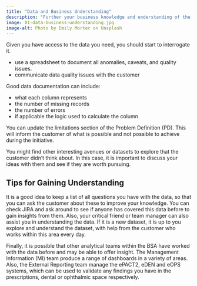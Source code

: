```yaml
---
title: "Data and Business Understanding"
description: "Further your business knowledge and understanding of the data, to update the problem definition."
image: 01-data-business-understanding.jpg
image-alt: Photo by Emily Morter on Unsplash
---
```


Given you have access to the data you need, you should start to interrogate it.

- use a spreadsheet to document all anomalies, caveats, and quality issues.
- communicate data quality issues with the customer

Good data documentation can include:

- what each column represents
- the number of missing records
- the number of errors
- if applicable the logic used to calculate the column

You can update the limitations section of the Problem Definition (PD). This will inform the customer of what is possible and not possible to achieve during the initiative.

You might find other interesting avenues or datasets to explore that the customer didn't think about. In this case, it is important to discuss your ideas with them and see if they are worth pursuing.

## Tips for Gaining Understanding
It is a good idea to keep a list of all questions you have with the data, so that you can ask the customer about these to improve your knowledge. You can check JIRA and ask around to see if anyone has covered this data before to gain insights from them. Also, your critical friend or team manager can also assist you in understanding the data. If it is a new dataset, it is up to you explore and understand the dataset, with help from the customer who works within this area every day.

Finally, it is possible that other analytical teams within the BSA have worked with the data before and may be able to offer insight. The Management Information (MI) team produce a range of dashboards in a variety of areas. Also, the External Reporting team manage the ePACT2, eDEN and eOPS systems, which can be used to validate any findings you have in the prescriptions, dental or ophthalmic space respectively.